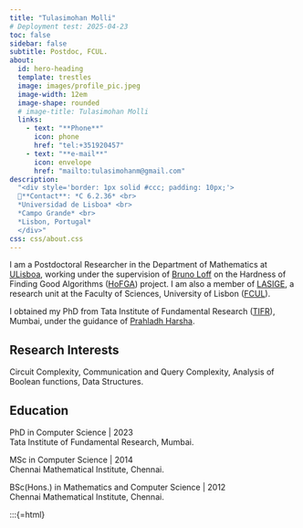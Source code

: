 ```yaml
---
title: "Tulasimohan Molli"
# Deployment test: 2025-04-23
toc: false
sidebar: false
subtitle: Postdoc, FCUL.
about:
  id: hero-heading
  template: trestles
  image: images/profile_pic.jpeg
  image-width: 12em 
  image-shape: rounded
  # image-title: Tulasimohan Molli
  links:
    - text: "**Phone**"
      icon: phone
      href: "tel:+351920457" 
    - text: "**e-mail**"
      icon: envelope
      href: "mailto:tulasimohanm@gmail.com"
description: 
  "<div style='border: 1px solid #ccc; padding: 10px;'>
  📍**Contact**: *C 6.2.36* <br> 
  *Universidad de Lisboa* <br>
  *Campo Grande* <br>
  *Lisbon, Portugal*
  </div>"
css: css/about.css
---
```


:::{#hero-heading}

I am a Postdoctoral Researcher in the Department of Mathematics at  [ULisboa](https://www.ulisboa.pt/), working under the supervision of [Bruno Loff](https://brunoloff.wordpress.com/) on the Hardness of Finding Good Algorithms ([HoFGA](https://brunoloff.wordpress.com/hofga/)) project. I am also a member of [LASIGE](https://lasige.pt/), a research unit at the Faculty of Sciences, University of Lisbon ([FCUL](https://ciencias.ulisboa.pt/)).

I obtained my PhD from Tata Institute of Fundamental Research ([TIFR](https://www.tifr.res.in/)), Mumbai, under the guidance of [Prahladh Harsha](https://www.tcs.tifr.res.in/~prahladh/).

<!-- I earned my Bachelor's and Master's degrees from Chennai Mathematical Institute (CMI), during which I also attended courses at the Institute of Mathematical Sciences (IMSc), Chennai. For my Master's project, I collaborated with Srikanth Srinivasan at IIT Bombay and completed a qualifier project under the guidance of Arkadev Chattopadhyay at TIFR. -->

## Research Interests

Circuit Complexity, Communication and Query Complexity, Analysis of Boolean functions, Data Structures. 

<!-- ::: {.columns}
::: {.column width="50%"}

- Circuit Complexity
- Communication and Query Complexity
:::

::: {.column width="50%"}
- Analysis of Boolean functions
- Data Structures
:::
::: -->

## Education

PhD in Computer Science | 2023 </br>
Tata Institute of Fundamental Research, Mumbai. 

MSc in Computer Science | 2014 </br>
Chennai Mathematical Institute, Chennai. 

BSc(Hons.) in Mathematics and Computer Science | 2012 </br>
Chennai Mathematical Institute, Chennai.  

:::

<!-- Properly closing the unclosed fenced div to resolve the warning -->

:::{=html}
<meta name="description" content="Welcome to the official homepage of Tulasimohan Molli. Explore research, publications, teaching resources, and more.">
<meta name="keywords" content="Tulasimohan Molli, Research, Publications, Teaching, Personal Website, Academic, Homepage">
<meta name="author" content="Tulasimohan Molli">
<meta name="robots" content="index, follow">
<meta property="og:title" content="Tulasimohan Molli - Official Homepage">
<meta property="og:description" content="Explore the personal website of Tulasimohan Molli, featuring research, publications, and teaching resources.">
<meta property="og:type" content="website">
<meta property="og:url" content="https://tulasimohan.github.iQuarto-Homepage">
<meta property="og:image" content="https://tulasimohan.github.io/Quarto-Homepage/images/profile_pic.jpeg">
<meta name="twitter:card" content="summary_large_image">
<meta name="twitter:title" content="Tulasimohan Molli - Official Homepage">
<meta name="twitter:description" content="Explore the personal website of Tulasimohan Molli, featuring research, publications, and teaching resources.">
<meta name="twitter:image" content="https://tulasimohan.github.io/Quarto-Homepage/images/profile_pic.jpeg">
<meta name="google-site-verification" content="aY5AuegUT_-X7IlwVNTnqV_wTZoXat2onobqZlKEcrM" />


